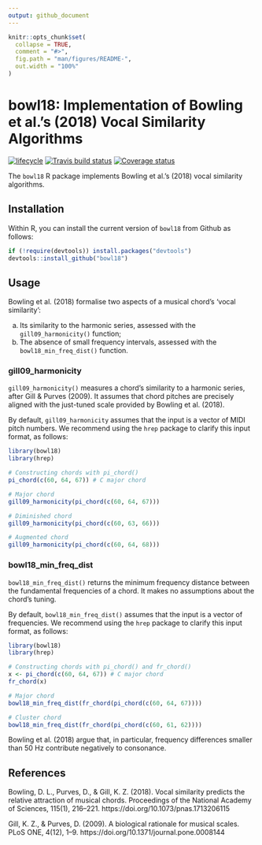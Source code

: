 ```yaml
---
output: github_document
---
```


<!-- README.md is generated from README.Rmd. Please edit that file -->

```r
knitr::opts_chunk$set(
  collapse = TRUE,
  comment = "#>",
  fig.path = "man/figures/README-",
  out.width = "100%"
)
```
# bowl18: Implementation of Bowling et al.'s (2018) Vocal Similarity Algorithms

[![lifecycle](https://img.shields.io/badge/lifecycle-maturing-blue.svg)](https://www.tidyverse.org/lifecycle/#maturing)
[![Travis build status](https://travis-ci.org/pmcharrison/bowl18.svg?branch=master)](https://travis-ci.org/pmcharrison/bowl18)
[![Coverage status](https://coveralls.io/repos/github/pmcharrison/bowl18/badge.svg)](https://coveralls.io/r/pmcharrison/bowl18?branch=master)

The `bowl18` R package implements Bowling et al.'s (2018)
vocal similarity algorithms.

## Installation

Within R, you can install the current version of `bowl18` from Github as follows:

``` r
if (!require(devtools)) install.packages("devtools")
devtools::install_github("bowl18")
```

## Usage

Bowling et al. (2018) formalise two aspects of a musical chord's
'vocal similarity':

a) Its similarity to the harmonic series, 
assessed with the `gill09_harmonicity()` function;
b) The absence of small frequency intervals,
assessed with the `bowl18_min_freq_dist()` function.

### gill09_harmonicity

`gill09_harmonicity()` measures a chord's similarity to a harmonic series,
after Gill & Purves (2009).
It assumes that chord pitches are precisely 
aligned with the just-tuned scale provided by Bowling et al. (2018).

By default, `gill09_harmonicity` assumes that the input 
is a vector of MIDI pitch numbers.
We recommend using the `hrep` package to clarify this input format, as follows:

```r
library(bowl18)
library(hrep)

# Constructing chords with pi_chord()
pi_chord(c(60, 64, 67)) # C major chord

# Major chord
gill09_harmonicity(pi_chord(c(60, 64, 67)))

# Diminished chord
gill09_harmonicity(pi_chord(c(60, 63, 66)))

# Augmented chord
gill09_harmonicity(pi_chord(c(60, 64, 68)))
```

### bowl18_min_freq_dist

`bowl18_min_freq_dist()` returns the minimum frequency distance between
the fundamental frequencies of a chord.
It makes no assumptions about the chord's tuning.

By default, `bowl18_min_freq_dist()` assumes that the input 
is a vector of frequencies.
We recommend using the `hrep` package to clarify this input format, as follows:

```r
library(bowl18)
library(hrep)

# Constructing chords with pi_chord() and fr_chord()
x <- pi_chord(c(60, 64, 67)) # C major chord
fr_chord(x) 

# Major chord
bowl18_min_freq_dist(fr_chord(pi_chord(c(60, 64, 67))))

# Cluster chord
bowl18_min_freq_dist(fr_chord(pi_chord(c(60, 61, 62))))
```

Bowling et al. (2018) argue that, in particular, frequency differences smaller
than 50 Hz contribute negatively to consonance.

## References

Bowling, D. L., Purves, D., & Gill, K. Z. (2018). Vocal similarity predicts the relative attraction of musical chords. Proceedings of the National Academy of Sciences, 115(1), 216–221. https://doi.org/10.1073/pnas.1713206115

Gill, K. Z., & Purves, D. (2009). A biological rationale for musical scales. PLoS ONE, 4(12), 1–9. https://doi.org/10.1371/journal.pone.0008144
